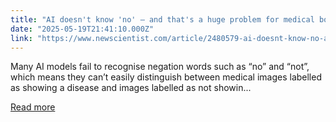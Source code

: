 ```yaml
---
title: "AI doesn't know 'no' – and that's a huge problem for medical bots"
date: "2025-05-19T21:41:10.000Z"
link: "https://www.newscientist.com/article/2480579-ai-doesnt-know-no-and-thats-a-huge-problem-for-medical-bots/?utm_campaign=RSS%7CNSNS&utm_source=NSNS&utm_medium=RSS&utm_content=technology"
---
```


Many AI models fail to recognise negation words such as “no” and “not”, which means they can’t easily distinguish between medical images labelled as showing a disease and images labelled as not showin...

[Read more](https://www.newscientist.com/article/2480579-ai-doesnt-know-no-and-thats-a-huge-problem-for-medical-bots/?utm_campaign=RSS%7CNSNS&utm_source=NSNS&utm_medium=RSS&utm_content=technology)
